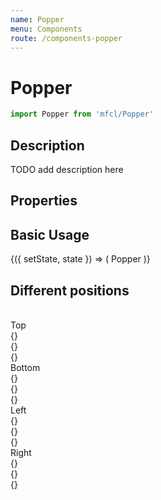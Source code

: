 ```yaml
---
name: Popper
menu: Components
route: /components-popper
---
```



# Popper

```javascript
import Popper from 'mfcl/Popper'
```

## Description

TODO add description here

## Properties

<Props of={Popper} />

## Basic Usage

<Playground>
  <Component initialState={{}}>
    {({ setState, state }) => (
      <Popper trigger={'Click Here'} offsetY={5}>
        Popper
      </Popper>
    )}
  </Component>
</Playground>

## Different positions

<Playground>
  <Row> 
      <br />Top </Row>
  <br />
  <Row>{<Popper trigger={'Top Position'} offsetY={5} position={'top'} />}</Row>
  <br />
  <Row>{<Popper trigger={'Top-Start Position'} offsetY={5} position={'top-start'} />}</Row>
  <br />
  <Row> {<Popper trigger={'Top-End Position'} offsetY={5} position={'top-end'} />}</Row>
  
  <Row> 
      <br /> Bottom </Row>
  <br />
  <Row>{<Popper trigger={'Bottom Position'} offsetY={5} position={'bottom'} />}</Row>
  <br />
  <Row>{<Popper trigger={'Bottom-Start Position'} offsetY={5} position={'bottom-start'} />}</Row>
  <br />
  <Row> {<Popper trigger={'Bottom-End Position'} offsetY={5} position={'bottom-end'} />}</Row>
  
  <Row> 
      <br /> Left </Row>
  <br />
  <Row>{<Popper trigger={'Left Position'} offsetY={5} position={'left'} />}</Row>
  <br />
  <Row>{<Popper trigger={'Left-Start Position'} offsetY={5} position={'left-start'} />}</Row>
  <br />
  <Row> {<Popper trigger={'Left-End Position'} offsetY={5} position={'left-end'} />}</Row>
  
  <Row> 
      <br />Right </Row>
  <br />
  <Row>{<Popper trigger={'Right Position'} offsetY={5} position={'right'} />}</Row>
  <br />
  <Row>{<Popper trigger={'Right-Start Position'} offsetY={5} position={'right-start'} />}</Row>
  <br />
  <Row> {<Popper trigger={'Right-End Position'} offsetY={5} position={'right-end'} />}</Row>


</Playground>

